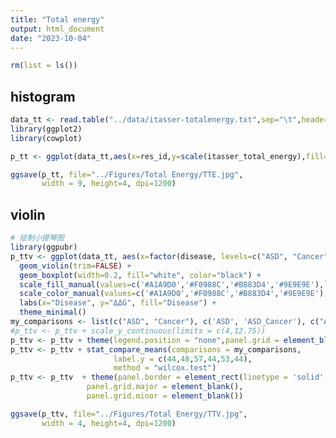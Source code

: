 ---
title: "Total energy"
output: html_document
date: "2023-10-04"
---
```{r}
rm(list = ls())
```

## histogram
```{r}
data_tt <- read.table("../data/itasser-totalenergy.txt",sep="\t",header=TRUE)
library(ggplot2)
library(cowplot)
```

```{r}
p_tt <- ggplot(data_tt,aes(x=res_id,y=scale(itasser_total_energy),fill=disease)) + geom_bar(stat = 'identity',width = 2)+xlab("Residue Number")+ylab("ΔΔG")+ theme_cowplot() + theme(axis.line = element_blank(),panel.border = element_rect(linetype = 'solid', colour = 'black',fill = NA,size = 1),legend.position="none") + scale_fill_manual(values=c('#A1A9D0','#F0988C','#B883D4','#9E9E9E'))
```


```{r}
ggsave(p_tt, file="../Figures/Total Energy/TTE.jpg", 
       width = 9, height=4, dpi=1200)
```

## violin
```{r}
# 绘制小提琴图
library(ggpubr)
p_ttv <- ggplot(data_tt, aes(x=factor(disease, levels=c("ASD", "Cancer", "ASD_Cancer", "Control")), y=itasser_total_energy, fill=disease, color = disease)) +
  geom_violin(trim=FALSE) +
  geom_boxplot(width=0.2, fill="white", color="black") +
  scale_fill_manual(values=c('#A1A9D0','#F0988C','#B883D4','#9E9E9E'),limits=c("ASD", "Cancer", 'ASD_Cancer', 'Control')) +
  scale_color_manual(values=c('#A1A9D0','#F0988C','#B883D4','#9E9E9E'),limits=c("ASD", "Cancer", 'ASD_Cancer', 'Control')) +
  labs(x="Disease", y="ΔΔG", fill="Disease") +
  theme_minimal()
my_comparisons <- list(c("ASD", "Cancer"), c('ASD', 'ASD_Cancer'), c("ASD", "Control"), c( 'Cancer','ASD_Cancer'), c('Cancer', 'Control'), c('ASD_Cancer','Control'))
#p_ttv <- p_ttv + scale_y_continuous(limits = c(4,12.75))
p_ttv <- p_ttv + theme(legend.position = "none",panel.grid = element_blank())
p_ttv <- p_ttv + stat_compare_means(comparisons = my_comparisons,
                       label.y = c(44,48,57,44,53,44),
                       method = "wilcox.test")
p_ttv <- p_ttv  + theme(panel.border = element_rect(linetype = 'solid', colour = 'black',fill = NA,size = 0.7),
                 panel.grid.major = element_blank(),
                 panel.grid.minor = element_blank())
```

```{r}
ggsave(p_ttv, file="../Figures/Total Energy/TTV.jpg", 
       width = 4, height=4, dpi=1200)
```



